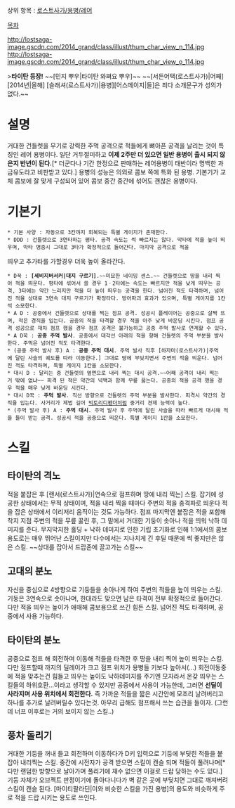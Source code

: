 상위 항목 : [[로스트사가/용병/레어]]

[[목차]]

http://lostsaga-image.gscdn.com/2014_grand/class/illust/thum_char_view_n_114.jpg
http://lostsaga-image.gscdn.com/2014_grand/class/illust/thum_char_view_o_114.jpg

>'''타이탄 등장!'''
~~[민지 뿌우|타이탄 와쪄요 뿌우]~~
~~[서든어택(로스트사가)|어째] [2014년|올해] [슬래셔(로스트사가)|용병][어스메이지|들]은 죄다 소개문구가 성의가 없다.~~

= 설명 =
거대한 건들렛을 무기로 강력한 주먹 공격으로 적들에게 뼈아픈 공격을 날리는 것이 특징인 레어 용병이다. 일단 거두절미하고 '''이제 2주만 더 있으면 일반 용병이 출시 되지 않은지 반년이 된다.'''[* 더군다나 기간 한정으로 판매하는 레어용병이 태반이라 명백한 과금유도라고 비판받고 있다.] 용병의 성능은 의외로 콤보 쪽에 특화 된 용병. 기본기가 교체 콤보에 잘 맞게 구성되어 있어 콤보 중간 중간에 섞어도 괜찮은 용병이다.

= 기본기 =
 * 기본 사양 : 자동으로 3칸까지 회복되는 특별 게이지가 존재한다.
 * DDD : 건들렛으로 3연타하는 평타. 공격 속도는 썩 빠르지는 않다. 막타에 적을 높이 띄우며, 막타 명중시 그대로 3타가 확정적으로 들어간다. 마지막 공격으로 적을
띄우고 추가타를 가할경우 더욱 높이 올라간다.
 * D꾹 : '''[세비지버서커|대지 구르기]'''.~~미묘한 네이밍 센스.~~ 건들렛으로 땅을 내리 찍어 적을 띄운다. 평타에 섞어서 쓸 경우 1ㆍ2타에는 속도는 빠르지만 적을 낮게 띄우는 공격, 3타에는 약간 느리지만 적을 더 높이 띄우는 공격을 한다. 넘어진 적도 타격하며, 넘어진 적을 상대로 3연속 대지 구르기가 확정타다. 방어파괴 효과가 있으며, 특별 게이지를 1칸씩 소모한다.
 * A D : 공중에서 건들렛으로 상대를 찍는 점프 공격. 성공시 플레이어는 공중으로 살짝 뜨며, 적은 경직을 입는다. 공중의 적을 타격할 경우 적을 아주 낮게 바운딩 시킨다. 점프 공격 성공으로 재차 점프 했을 경우 점프 공격은 불가능하고 공중 주먹 발사로 연계할 수 있다.
 * A D꾹 : '''공중 주먹 발사'''. 공중에서 대각선 아래의 적을 향해 건들렛의 주먹 부분을 발사한다. 주먹은 넘어진 적도 타격한다.
 * (공중 주먹 발사 후) A : '''공중 주먹 대시'''. 주먹 발사 직후 [하자마(로스트사가)|주먹에 달린 사슬의 궤도를 따라 이동한다.] 그대로 땅에 부딪치면서 주변의 적을 띄운다. 넘어진 적도 타격하며, 특별 게이지 1칸을 소모한다.
 * 대시 D : 달리는 중 건들렛의 옆면으로 내리 찍는 대시 공격.~~어째 공격이 내리 찍는거 밖에 없냐~~ 피격 된 적은 약간의 넉백과 함께 무릎 꿇는다. 공중의 적을 공격 했을 경우 적을 매우 낮게 바운딩 시킨다.
 * 대시 D꾹 : '''주먹 발사'''. 직선 방향으로 건들렛의 주먹 부분을 발사한다. 피격시 약간의 경직을 입는다. 사거리가 제법 길어 [[빅토리디펜더]]처럼 중거리 견제 능력이 높다.
 * (주먹 발사 후) A : '''주먹 대시'''. 주먹 발사 후 주먹에 달린 사슬을 따라 빠르게 대시해 적을 들이 받는 공격. 성공시 적을 공중으로 띄운다. 특별 게이지 1칸을 소모한다.

= 스킬 =
== 타이탄의 격노 ==
적을 붙잡은 후 [랜서(로스트사가)|연속으로 점프하며 땅에 내리 찍는] 스킬. 잡기에 성공한 상태에서는 무적 상태이며, 적을 내리 찍을 때마다 주변의 적을 충격파로 띄운다 적을 잡은 상태에서 이리저리 움직이는 것도 가능하다. 점프 마지막엔 붙잡은 적을 포함해 착지 지점 주변의 적을 무릎 꿇린 후, 그 밑에서 거대한 기둥이 솟아나 적을 띄워 낙하 데미지를 준다. 무지막지한 홀딩 + 낙하 데미지로 인한 기립 초기화로 인해 1:1에서의 콤보 용도로는 매우 뛰어난 스킬이지만 다수에서는 지나치게 긴 후딜 때문에 썩 좋지만은 않은 스킬.
~~상대를 잡아서 드랍존에 끌고가는 스킬~~

== 고대의 분노 ==
자신을 중심으로 4방향으로 기둥들을 솟아나게 하여 주변의 적들을 높이 띄우는 스킬. 기둥은 3연속으로 솟아나며, 한대라도 맞으면 남은 타격이 전부 확정적으로 들어간다. 다만 적을 띄우는 높이가 애매해 콤보용으로 쓰긴 힘든 스킬. 넘어진 적도 타격하며, 공중에서 사용 가능하다.

== 타이탄의 분노 ==
공중으로 점프 해 회전하며 이동해 적들을 타격한 후 땅을 내리 찍어 높이 띄우는 스킬. 다만 점프할때 까지의 딜레이가 크고 점프 위치가 용병들 키보다 높아서(...) 회전이동중에 적을 맞추는건 힘들고 띄우는 높이도 낙하데미지를 주기엔 모자라서 온갖 띄우는 스킬들의 하위호환...이라고 생각할 수 있지만 공중에서 사용이 가능한데, 그러면 '''선딜이 사라지며 사용 위치에서 회전한다.''' 즉 가까운 적들을 짧은 시간안에 모조리 날려버리고 하나를 추가로 날려버릴수 있다는것. 아무리 급해도 점프해서 쓰는 습관을 들이자.
(그런데 너프 이후로는 거의 보이지 않는 스킬..)

== 풍차 돌리기 ==
거대한 기둥을 꺼내 들고 회전하며 이동하다가 D키 입력으로 기둥에 부딪힌 적들을 붙잡아 내리찍는 스킬. 중간에 시전자가 공격 받으면 스킬이 캔슬 되며 적들이 풀려나며[* 다만 랜덤한 방향으로 날아가며 풀리기에 재수 없으면 이걸로 드랍 당하는 수도 있다.] 기둥 자체가 오브젝트 판정이기에 돌아다니다가 벽 같은 곳에 부딪치면 그대로 깨져버려 스킬이 캔슬 된다. [마이티팔라딘|이와 비슷한 스킬을 가진 용병]의 용도와 비슷하게 주로 적을 드랍 시키는 용도로 쓰인다.
